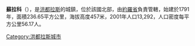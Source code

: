 '''蘇拉科'''（{{lang-es|Sulaco}}），是[[洪都拉斯|洪都拉斯]]的城鎮，位於該國北部，由[[約羅省|約羅省]]負責管轄，始建於1791年，面積236.65平方公里，海拔高度457米，2001年人口13,292，人口密度每平方公里56.17人。

{{coord|14|55|N|87|16|W|display=title|region:HN_type:city_source:GNS-enwiki}}

{{Honduras-geo-stub}}
[[Category:洪都拉斯城市|Category:洪都拉斯城市]]